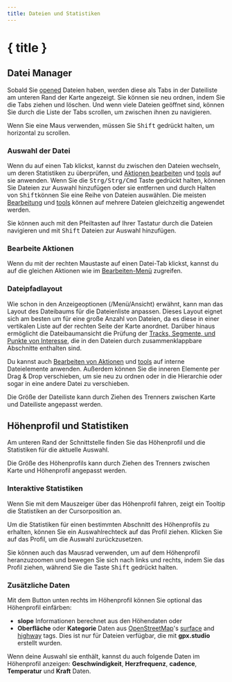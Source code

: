 ```yaml
---
title: Dateien und Statistiken
---
```


<script lang="ts">

    let gpxStatistics = writable(exampleGPXFile.getStatistics());
    let slicedGPXStatistics = writable(undefined);
    let additionalDatasets = writable(['speed', 'atemp']);
    let elevationFill = writable<'slope' | 'surface' | undefined>(undefined);
</script>

# { title }

## Datei Manager

Sobald Sie [opened](./menu/file) Dateien haben, werden diese als Tabs in der Dateiliste am unteren Rand der Karte angezeigt.
Sie können sie neu ordnen, indem Sie die Tabs ziehen und löschen.
Und wenn viele Dateien geöffnet sind, können Sie durch die Liste der Tabs scrollen, um zwischen ihnen zu navigieren.

<DocsNote>

Wenn Sie eine Maus verwenden, müssen Sie <kbd>Shift</kbd> gedrückt halten, um horizontal zu scrollen.

</DocsNote>

### Auswahl der Datei

Wenn du auf einen Tab klickst, kannst du zwischen den Dateien wechseln, um deren Statistiken zu überprüfen, und [Aktionen bearbeiten](./menu/edit) und [tools](./toolbar) auf sie anwenden.
Wenn Sie die <kbd>Strg/Strg/Cmd</kbd> Taste gedrückt halten, können Sie Dateien zur Auswahl hinzufügen oder sie entfernen und durch Halten von <kbd>Shift</kbd>können Sie eine Reihe von Dateien auswählen.
Die meisten [Bearbeitung](./menu/edit) und [tools](./toolbar) können auf mehrere Dateien gleichzeitig angewendet werden.

<DocsNote>

Sie können auch mit den Pfeiltasten auf Ihrer Tastatur durch die Dateien navigieren und mit <kbd>Shift</kbd> Dateien zur Auswahl hinzufügen.

</DocsNote>

### Bearbeite Aktionen

Wenn du mit der rechten Maustaste auf einen Datei-Tab klickst, kannst du auf die gleichen Aktionen wie im [Bearbeiten-Menü](./menu/edit) zugreifen.

### Dateipfadlayout

Wie schon in den Anzeigeoptionen (/Menü/Ansicht) erwähnt, kann man das Layout des Dateibaums für die Dateienliste anpassen.
Dieses Layout eignet sich am besten um für eine große Anzahl von Dateien, da es diese in einer vertikalen Liste auf der rechten Seite der Karte anordnet.
Darüber hinaus ermöglicht die Dateibaumansicht die Prüfung der [Tracks, Segmente, und Punkte von Interesse](./gpx), die in den Dateien durch zusammenklappbare Abschnitte enthalten sind.

Du kannst auch [Bearbeiten von Aktionen](./menu/edit) und [tools](./toolbar) auf interne Dateielemente anwenden.
Außerdem können Sie die inneren Elemente per Drag & Drop verschieben, um sie neu zu ordnen oder in die Hierarchie oder sogar in eine andere Datei zu verschieben.

<DocsNote>

Die Größe der Dateiliste kann durch Ziehen des Trenners zwischen Karte und Dateiliste angepasst werden.

</DocsNote>

## Höhenprofil und Statistiken

Am unteren Rand der Schnittstelle finden Sie das Höhenprofil und die Statistiken für die aktuelle Auswahl.

<DocsNote>

Die Größe des Höhenprofils kann durch Ziehen des Trenners zwischen Karte und Höhenprofil angepasst werden.

</DocsNote>

### Interaktive Statistiken

Wenn Sie mit dem Mauszeiger über das Höhenprofil fahren, zeigt ein Tooltip die Statistiken an der Cursorposition an.

Um die Statistiken für einen bestimmten Abschnitt des Höhenprofils zu erhalten, können Sie ein Auswahlrechteck auf das Profil ziehen.
Klicken Sie auf das Profil, um die Auswahl zurückzusetzen.

Sie können auch das Mausrad verwenden, um auf dem Höhenprofil heranzuzoomen und bewegen Sie sich nach links und rechts, indem Sie das Profil ziehen, während Sie die Taste <kbd>Shift</kbd> gedrückt halten.

<div class="h-48 w-full">
    <ElevationProfile
        {gpxStatistics}
        {slicedGPXStatistics}
        additionalDatasets={$additionalDatasets}
        elevationFill={$elevationFill}
    />
</div>
<div class="flex flex-col items-center -mt-6">
    <div class="h-10 w-fit">
        <GPXStatistics
            {gpxStatistics}
            {slicedGPXStatistics}
            panelSize={120}
            orientation={'horizontal'}
        />
    </div>
</div>

### Zusätzliche Daten

Mit dem <kbd><ChartNoAxesColumn size="16" class="inline-block" style="margin-bottom: 2px"/></kbd> Button unten rechts im Höhenprofil können Sie optional das Höhenprofil einfärben:

- **slope** Informationen berechnet aus den Höhendaten oder
- **Oberfläche** oder **Kategorie** Daten aus <a href="https://www.openstreetmap.org/" target="_blank">OpenStreetMap</a>'s <a href="https://wiki.openstreetmap.org/wiki/Key:surface" target="_blank">surface</a> and <a href="https://wiki.openstreetmap.org/wiki/Key:highway" target="_blank">highway</a> tags.
  Dies ist nur für Dateien verfügbar, die mit **gpx.studio** erstellt wurden.

Wenn deine Auswahl sie enthält, kannst du auch folgende Daten im Höhenprofil anzeigen: **Geschwindigkeit**, **Herzfrequenz**, **cadence**, **Temperatur** und **Kraft** Daten.
